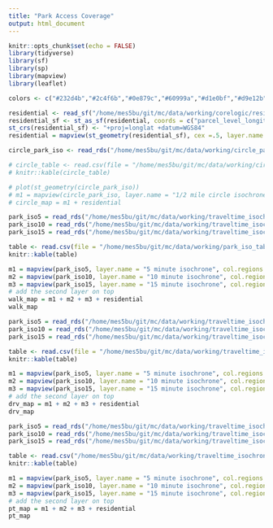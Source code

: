 ```yaml
---
title: "Park Access Coverage"
output: html_document
---
```


```r
knitr::opts_chunk$set(echo = FALSE)
library(tidyverse)
library(sf)
library(sp)
library(mapview)
library(leaflet)

colors <- c("#232d4b","#2c4f6b","#0e879c","#60999a","#d1e0bf","#d9e12b","#e6ce3a","#e6a01d","#e57200","#fdfdfd")

residential <- read_sf("/home/mes5bu/git/mc/data/working/corelogic/residential.csv")
residential_sf <- st_as_sf(residential, coords = c("parcel_level_longitude", "parcel_level_latitude"))
st_crs(residential_sf) <- "+proj=longlat +datum=WGS84"
residential = mapview(st_geometry(residential_sf), cex =.5, layer.name = "residential areas", color = colors[5])
```

```r
circle_park_iso <- read_rds("/home/mes5bu/git/mc/data/working/circle_park_isochrone.Rds")

# circle_table <- read.csv(file = "/home/mes5bu/git/mc/data/working/circle_park_iso_table.csv")
# knitr::kable(circle_table)
```

```r
# plot(st_geometry(circle_park_iso))
# m1 = mapview(circle_park_iso, layer.name = "1/2 mile circle isochrone", col.regions = colors[1])
# circle_map = m1 + residential
```

```r
park_iso5 = read_rds("/home/mes5bu/git/mc/data/working/traveltime_isochrones/park_intersect_w_5.Rds")
park_iso10 = read_rds("/home/mes5bu/git/mc/data/working/traveltime_isochrones/park_intersect_w_10.Rds")
park_iso15 = read_rds("/home/mes5bu/git/mc/data/working/traveltime_isochrones/park_intersect_w_15.Rds")

table <- read.csv(file = "/home/mes5bu/git/mc/data/working/park_iso_table.csv")
knitr::kable(table)
```

```r
m1 = mapview(park_iso5, layer.name = "5 minute isochrone", col.regions = colors[1])
m2 = mapview(park_iso10, layer.name = "10 minute isochrone", col.regions = colors[2])
m3 = mapview(park_iso15, layer.name = "15 minute isochrone", col.regions = colors[3])
# add the second layer on top
walk_map = m1 + m2 + m3 + residential
walk_map
```

```r
park_iso5 = read_rds("/home/mes5bu/git/mc/data/working/traveltime_isochrones/park_intersect_drv_5.Rds")
park_iso10 = read_rds("/home/mes5bu/git/mc/data/working/traveltime_isochrones/park_intersect_drv_10.Rds")
park_iso15 = read_rds("/home/mes5bu/git/mc/data/working/traveltime_isochrones/park_intersect_drv_15.Rds")

table <- read.csv(file = "/home/mes5bu/git/mc/data/working/traveltime_isochrones/park_iso_drv_table.csv")
knitr::kable(table)
```

```r
m1 = mapview(park_iso5, layer.name = "5 minute isochrone", col.regions = colors[1])
m2 = mapview(park_iso10, layer.name = "10 minute isochrone", col.regions = colors[2])
m3 = mapview(park_iso15, layer.name = "15 minute isochrone", col.regions = colors[3])
# add the second layer on top
drv_map = m1 + m2 + m3 + residential
drv_map
```

```r
park_iso5 = read_rds("/home/mes5bu/git/mc/data/working/traveltime_isochrones/park_intersect_pt_5.Rds")
park_iso10 = read_rds("/home/mes5bu/git/mc/data/working/traveltime_isochrones/park_intersect_pt_10.Rds")
park_iso15 = read_rds("/home/mes5bu/git/mc/data/working/traveltime_isochrones/park_intersect_wpt_15.Rds")

table <- read.csv("/home/mes5bu/git/mc/data/working/traveltime_isochrones/park_iso_pt_table.csv")
knitr::kable(table)

```

```r
m1 = mapview(park_iso5, layer.name = "5 minute isochrone", col.regions = colors[1])
m2 = mapview(park_iso10, layer.name = "10 minute isochrone", col.regions = colors[2])
m3 = mapview(park_iso15, layer.name = "15 minute isochrone", col.regions = colors[3])
# add the second layer on top
pt_map = m1 + m2 + m3 + residential
pt_map
```